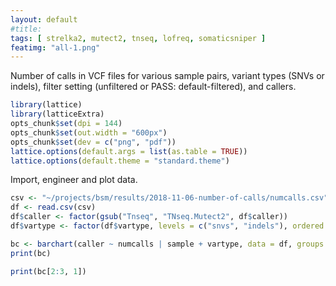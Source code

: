 ```yaml
---
layout: default
#title: 
tags: [ strelka2, mutect2, tnseq, lofreq, somaticsniper ]
featimg: "all-1.png"
---
```


Number of calls in VCF files for various sample pairs, variant types (SNVs or indels), filter setting (unfiltered or PASS: default-filtered), and callers.

```r
library(lattice)
library(latticeExtra)
opts_chunk$set(dpi = 144)
opts_chunk$set(out.width = "600px")
opts_chunk$set(dev = c("png", "pdf"))
lattice.options(default.args = list(as.table = TRUE))
lattice.options(default.theme = "standard.theme")
```

Import, engineer and plot data.

```r
csv <- "~/projects/bsm/results/2018-11-06-number-of-calls/numcalls.csv"
df <- read.csv(csv)
df$caller <- factor(gsub("Tnseq", "TNseq.Mutect2", df$caller))
df$vartype <- factor(df$vartype, levels = c("snvs", "indels"), ordered = TRUE)
```

```r
bc <- barchart(caller ~ numcalls | sample + vartype, data = df, groups = filter, subset = caller != "TNseq.Mutect2-v201711", xlab = "number of calls")
print(bc)
```

```r
print(bc[2:3, 1])
```
